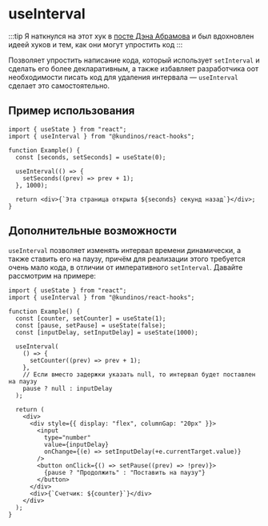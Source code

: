 
# useInterval

:::tip
Я наткнулся на этот хук в [посте Дэна Абрамова](https://overreacted.io/making-setinterval-declarative-with-react-hooks/) и был
вдохновлен идеей хуков и тем, как они могут упростить код
:::

Позволяет упростить написание кода, который использует `setInterval` и сделать его более декларативным,
а также избавляет разработчика оот необходимости писать код для удаления интервала — `useInterval` сделает это самостоятельно.

## Пример использования

```tsx
import { useState } from "react";
import { useInterval } from "@kundinos/react-hooks";

function Example() {
  const [seconds, setSeconds] = useState(0);

  useInterval(() => {
    setSeconds((prev) => prev + 1);
  }, 1000);

  return <div>{`Эта страница открыта ${seconds} секунд назад`}</div>;
}
```

<ExampleWrapper>
  <SimpleExample />
</ExampleWrapper>

## Дополнительные возможности

`useInterval` позволяет изменять интервал времени динамически, а также ставить его на паузу, причём для реализации
этого требуется очень мало кода, в отличии от императивного `setInterval`. Давайте рассмотрим на примере:

```tsx
import { useState } from "react";
import { useInterval } from "@kundinos/react-hooks";

function Example() {
  const [counter, setCounter] = useState(1);
  const [pause, setPause] = useState(false);
  const [inputDelay, setInputDelay] = useState(1000);

  useInterval(
    () => {
      setCounter((prev) => prev + 1);
    },
    // Если вместо задержки указать null, то интервал будет поставлен на паузу
    pause ? null : inputDelay
  );

  return (
    <div>
      <div style={{ display: "flex", columnGap: "20px" }}>
        <input
          type="number"
          value={inputDelay}
          onChange={(e) => setInputDelay(+e.currentTarget.value)}
        />
        <button onClick={() => setPause((prev) => !prev)}>
          {pause ? "Продолжить" : "Поставить на паузу"}
        </button>
      </div>
      <div>{`Счетчик: ${counter}`}</div>
    </div>
  );
}
```

<ExampleWrapper>
  <CustomIntervalExample />
</ExampleWrapper>
